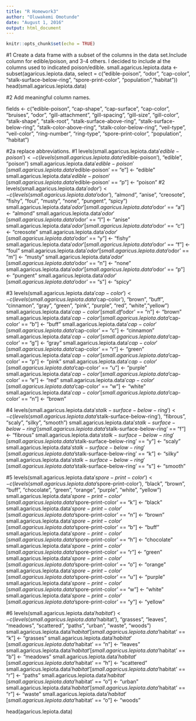---
title: "R Homework3"
author: "Oluwakemi Omotunde"
date: "August 1, 2016"
output: html_document
---

```{r setup, include=FALSE}
knitr::opts_chunk$set(echo = TRUE)
```
#1 Create a data frame with a subset of the columns in the data set.Include column for edible/poison, and 3-4 others.  I decided to include al the columns used to indicated poison/edible.
small.agaricus.lepiota.data <- subset(agaricus.lepiota.data, select = c("edible-poison", "odor", "cap-color", "stalk-surface-below-ring", "spore-print-color", "population","habitat"))
head(small.agaricus.lepiota.data)

#2 Add meaningful column names.

fields <- c("edible-poison", "cap-shape", "cap-surface", "cap-color", "bruises", "odor", "gill-attachment", "gill-spacing", "gill-size", "gill-color", "stalk-shape", "stalk-root", "stalk-surface-above-ring", "stalk-surface-below-ring", "stalk-color-above-ring", "stalk-color-below-ring", "veil-type", "veil-color", "ring-number", "ring-type", "spore-print-color", "population", "habitat")

#2a replace abbreviations.
  #1 
levels(small.agaricus.lepiota.data$'edible-poison') <- c(levels(small.agaricus.lepiota.data$'edible-poison'), "edible", "poison")
small.agaricus.lepiota.data$'edible-poison'[small.agaricus.lepiota.data$'edible-poison' == "e"] <- "edible"
small.agaricus.lepiota.data$'edible-poison'[small.agaricus.lepiota.data$'edible-poison' == "p"] <- "poison"
  #2
levels(small.agaricus.lepiota.data$'odor') <- c(levels(small.agaricus.lepiota.data$'odor'), "almond", "anise", "creosote", "fishy", "foul", "musty", "none", "pungent", "spicy")
small.agaricus.lepiota.data$'odor'[small.agaricus.lepiota.data$'odor' == "a"] <- "almond"
small.agaricus.lepiota.data$'odor'[small.agaricus.lepiota.data$'odor' == "l"] <- "anise"
small.agaricus.lepiota.data$'odor'[small.agaricus.lepiota.data$'odor' == "c"] <- "creosote"
small.agaricus.lepiota.data$'odor'[small.agaricus.lepiota.data$'odor' == "y"] <- "fishy"
small.agaricus.lepiota.data$'odor'[small.agaricus.lepiota.data$'odor' == "f"] <- "foul"
small.agaricus.lepiota.data$'odor'[small.agaricus.lepiota.data$'odor' == "m"] <- "musty"
small.agaricus.lepiota.data$'odor'[small.agaricus.lepiota.data$'odor' == "n"] <- "none"
small.agaricus.lepiota.data$'odor'[small.agaricus.lepiota.data$'odor' == "p"] <- "pungent"
small.agaricus.lepiota.data$'odor'[small.agaricus.lepiota.data$'odor' == "s"] <- "spicy"

  #3
levels(small.agaricus.lepiota.data$'cap-color') <- c(levels(small.agaricus.lepiota.data$'cap-color'), "brown", "buff", "cinnamon", "gray", "green", "pink", "purple", "red", "white","yellow")
small.agaricus.lepiota.data$'cap-color'[small.df$'odor' == "n"] <- "brown"
small.agaricus.lepiota.data$'cap-color'[small.agaricus.lepiota.data$'cap-color' == "b"] <- "buff"
small.agaricus.lepiota.data$'cap-color'[small.agaricus.lepiota.data$'cap-color' == "c"] <- "cinnamon"
small.agaricus.lepiota.data$'cap-color'[small.agaricus.lepiota.data$'cap-color' == "g"] <- "gray"
small.agaricus.lepiota.data$'cap-color'[small.agaricus.lepiota.data$'cap-color' == "r"] <- "green"
small.agaricus.lepiota.data$'cap-color'[small.agaricus.lepiota.data$'cap-color' == "p"] <- "pink"
small.agaricus.lepiota.data$'cap-color'[small.agaricus.lepiota.data$'cap-color' == "u"] <- "purple"
small.agaricus.lepiota.data$'cap-color'[small.agaricus.lepiota.data$'cap-color' == "e"] <- "red"
small.agaricus.lepiota.data$'cap-color'[small.agaricus.lepiota.data$'cap-color' == "w"] <- "white"
small.agaricus.lepiota.data$'cap-color'[small.agaricus.lepiota.data$'cap-color' == "n"] <- "brown"
  
  #4
levels(small.agaricus.lepiota.data$'stalk-surface-below-ring') <- c(levels(small.agaricus.lepiota.data$'stalk-surface-below-ring'), "fibrous", "scaly", "silky", "smooth")
small.agaricus.lepiota.data$'stalk-surface-below-ring'[small.agaricus.lepiota.data$'stalk-surface-below-ring' == "f"] <- "fibrous"
small.agaricus.lepiota.data$'stalk-surface-below-ring'[small.agaricus.lepiota.data$'stalk-surface-below-ring' == "y"] <- "scaly"
small.agaricus.lepiota.data$'stalk-surface-below-ring'[small.agaricus.lepiota.data$'stalk-surface-below-ring' == "k"] <- "silky"
small.agaricus.lepiota.data$'stalk-surface-below-ring'[small.agaricus.lepiota.data$'stalk-surface-below-ring' == "s"] <- "smooth"

  #5
levels(small.agaricus.lepiota.data$'spore-print-color') <- c(levels(small.agaricus.lepiota.data$'spore-print-color'), "black", "brown", "buff", "chocolate", "green", "orange", "purple", "white", "yellow")
small.agaricus.lepiota.data$'spore-print-color'[small.agaricus.lepiota.data$'spore-print-color' == "k"] <- "black"
small.agaricus.lepiota.data$'spore-print-color'[small.agaricus.lepiota.data$'spore-print-color' == "n"] <- "brown"
small.agaricus.lepiota.data$'spore-print-color'[small.agaricus.lepiota.data$'spore-print-color' == "b"] <- "buff"
small.agaricus.lepiota.data$'spore-print-color'[small.agaricus.lepiota.data$'spore-print-color' == "h"] <- "chocolate"
small.agaricus.lepiota.data$'spore-print-color'[small.agaricus.lepiota.data$'spore-print-color' == "r"] <- "green"
small.agaricus.lepiota.data$'spore-print-color'[small.agaricus.lepiota.data$'spore-print-color' == "o"] <- "orange"
small.agaricus.lepiota.data$'spore-print-color'[small.agaricus.lepiota.data$'spore-print-color' == "u"] <- "purple"
small.agaricus.lepiota.data$'spore-print-color'[small.agaricus.lepiota.data$'spore-print-color' == "w"] <- "white"
small.agaricus.lepiota.data$'spore-print-color'[small.agaricus.lepiota.data$'spore-print-color' == "y"] <- "yellow"

#6
levels(small.agaricus.lepiota.data$'habitat') <- c(levels(small.agaricus.lepiota.data$'habitat'), "grasses", "leaves", "meadows", "scattered", "paths", "urban", "waste", "woods")
small.agaricus.lepiota.data$'habitat'[small.agaricus.lepiota.data$'habitat' == "k"] <- "grasses"
small.agaricus.lepiota.data$'habitat'[small.agaricus.lepiota.data$'habitat' == "n"] <- "leaves"
small.agaricus.lepiota.data$'habitat'[small.agaricus.lepiota.data$'habitat' == "b"] <- "meadows"
small.agaricus.lepiota.data$'habitat'[small.agaricus.lepiota.data$'habitat' == "h"] <- "scattered"
small.agaricus.lepiota.data$'habitat'[small.agaricus.lepiota.data$'habitat' == "r"] <- "paths"
small.agaricus.lepiota.data$'habitat'[small.agaricus.lepiota.data$'habitat' == "o"] <- "urban"
small.agaricus.lepiota.data$'habitat'[small.agaricus.lepiota.data$'habitat' == "r"] <- "waste"
small.agaricus.lepiota.data$'habitat'[small.agaricus.lepiota.data$'habitat' == "o"] <- "woods"

head(agaricus.lepiota.data)


